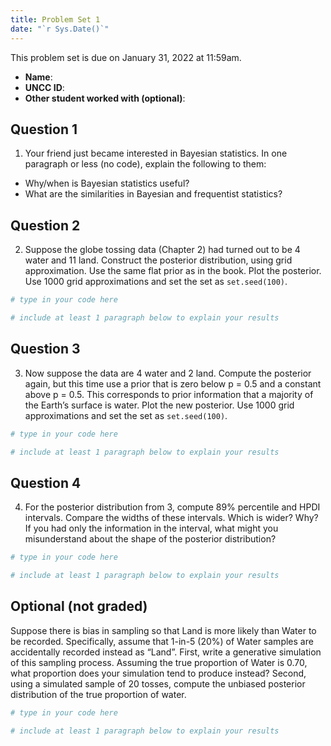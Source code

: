 ```yaml
---
title: Problem Set 1
date: "`r Sys.Date()`"
---
```


This problem set is due on January 31, 2022 at 11:59am.

- **Name**:
- **UNCC ID**: 
- **Other student worked with (optional)**:

## Question 1

1. Your friend just became interested in Bayesian statistics. In one paragraph or less (no code), explain the following to them:
* Why/when is Bayesian statistics useful?
* What are the similarities in Bayesian and frequentist statistics?

## Question 2

2. Suppose the globe tossing data (Chapter 2) had turned out to be 4 water and 11 land. Construct the posterior distribution, using grid approximation. Use the same flat prior as in the book. Plot the posterior. Use 1000 grid approximations and set the set as `set.seed(100)`.

```r
# type in your code here

# include at least 1 paragraph below to explain your results
```

## Question 3

3. Now suppose the data are 4 water and 2 land. Compute the posterior again, but this time use a prior that is zero below p = 0.5 and a constant above p = 0.5. This corresponds to prior information that a majority of the Earth’s surface is water. Plot the new posterior. Use 1000 grid approximations and set the set as `set.seed(100)`.

```r
# type in your code here

# include at least 1 paragraph below to explain your results
```

## Question 4

4. For the posterior distribution from 3, compute 89% percentile and HPDI intervals. Compare the widths of these intervals. Which is wider? Why? If you had only the information in the interval, what might you misunderstand about the shape of the posterior distribution?

```r
# type in your code here

# include at least 1 paragraph below to explain your results
```

## Optional (not graded)

Suppose there is bias in sampling so that Land is more likely than Water to be recorded. Specifically, assume that 1-in-5 (20%) of Water samples are accidentally recorded instead as "Land". First, write a generative simulation of this sampling process. Assuming the true proportion of Water is 0.70, what proportion does your simulation tend to produce instead? Second, using a simulated sample of 20 tosses, compute the unbiased posterior distribution of the true proportion of water.

```r
# type in your code here

# include at least 1 paragraph below to explain your results
```